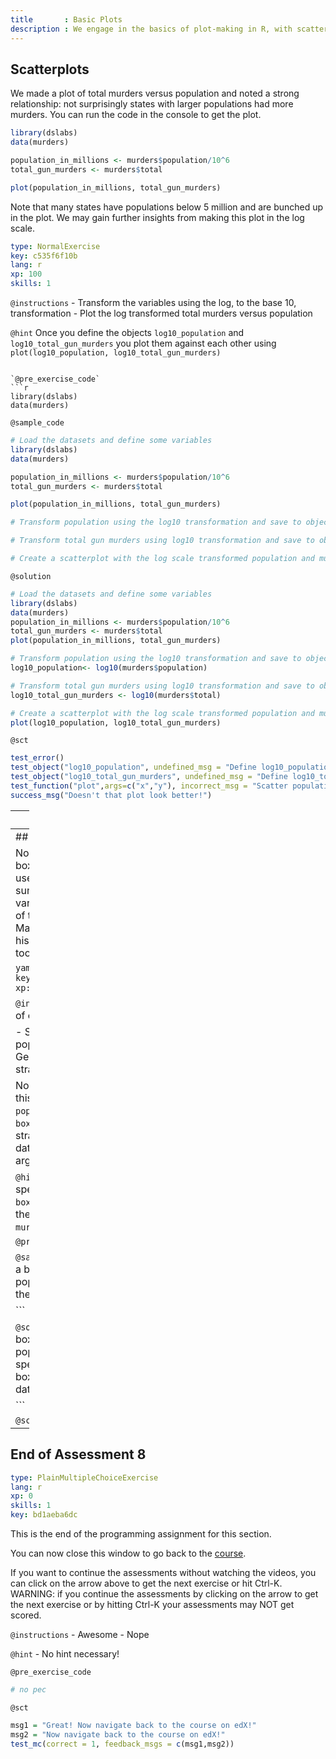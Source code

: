 ```yaml
---
title       : Basic Plots
description : We engage in the basics of plot-making in R, with scatterplots, histograms and box plots.
---
```

## Scatterplots

We made a plot of total murders versus population and noted a strong relationship: not surprisingly states with larger populations had more murders. You can run the code in the console to get the plot.

```r
library(dslabs)
data(murders)

population_in_millions <- murders$population/10^6
total_gun_murders <- murders$total

plot(population_in_millions, total_gun_murders)
```

Note that many states have populations below 5 million and are bunched up in the plot. We may gain further insights from making this plot in the log scale. 

```yaml
type: NormalExercise
key: c535f6f10b
lang: r
xp: 100
skills: 1
```

`@instructions`
- Transform the variables using the log, to the base 10, transformation
- Plot the log transformed total murders versus population

`@hint`
Once you define the objects `log10_population` and `log10_total_gun_murders` you plot them against each other using
`plot(log10_population, log10_total_gun_murders)`

```

`@pre_exercise_code`
```r
library(dslabs)
data(murders)
```

`@sample_code`
```r
# Load the datasets and define some variables
library(dslabs)
data(murders)

population_in_millions <- murders$population/10^6
total_gun_murders <- murders$total

plot(population_in_millions, total_gun_murders)

# Transform population using the log10 transformation and save to object log10_population

# Transform total gun murders using log10 transformation and save to object log10_total_gun_murders

# Create a scatterplot with the log scale transformed population and murders 

```

`@solution`
```r
# Load the datasets and define some variables
library(dslabs)
data(murders)
population_in_millions <- murders$population/10^6
total_gun_murders <- murders$total
plot(population_in_millions, total_gun_murders)

# Transform population using the log10 transformation and save to object log10_population
log10_population<- log10(murders$population)

# Transform total gun murders using log10 transformation and save to object log10_total_gun_murders
log10_total_gun_murders <- log10(murders$total)

# Create a scatterplot with the log scale transformed population and murders 
plot(log10_population, log10_total_gun_murders)

```

`@sct`
```r
test_error()
test_object("log10_population", undefined_msg = "Define log10_population first.", incorrect_msg = "Transform variable using log10. Since we are taking the log do not divide by a million.")
test_object("log10_total_gun_murders", undefined_msg = "Define log10_total_gun_murders first.", incorrect_msg = "Transform variable using log10.")
test_function("plot",args=c("x","y"), incorrect_msg = "Scatter population on murders.")
success_msg("Doesn't that plot look better!")
```

---
## Histograms

Now we are going to make a histogram.

```yaml
type: NormalExercise
key: 6d782c33a3
lang: r
xp: 100
skills: 1
```


`@instructions`
- Compute the population in millions and save it to the object `population_in_millions`
- Create a histogram of the state populations using the function `hist`

`@hint`

`@pre_exercise_code`
```r
library(dslabs)
data(murders)
```

`@sample_code`
```r
# Store the population in millions and save to population_in_millions 
population_in_millions <- murders$population/10^6


# Create a histogram of this variable

```

`@solution`
```r
# Store the population in millions (same as previous question)
population_in_millions <- murders$population/10^6

# Create a histogram of this variable
hist(population_in_millions)

```

`@sct`
```r
test_error()
test_object("population_in_millions", undefined_msg = "Define the population first.", incorrect_msg = "Check code!")
test_function("hist",args=c("x"), incorrect_msg = "Check code again.")
success_msg("We got a histogram! Awesome!")
```

---
## Boxplots

Now we are going to make boxplots. Boxplots are useful when we want a summary of several variables or several strata of the same variables. Making too many histograms can become too cumbersome. 

```yaml
type: NormalExercise
key: 41b5550054
lang: r
xp: 100
skills: 1
```


`@instructions`
In one line of code:

- Stratify the state populations by region.
- Generate boxplots for the strate.

Note that you can achieve this using this `population~region` inside `boxplot` to generate the strata and specify the dataset with the `data` argument.

`@hint`
Make sure you specify the dataset. In the `boxplot` function specify the argument `data = murders`.

`@pre_exercise_code`
```r
library(dslabs)
```

`@sample_code`
```r
# Create a boxplot of state populations by region for the murders dataset

```

`@solution`
```r
# Create a boxplot of state populations by region and specify dataset 
boxplot(population~region, data = murders)

```

`@sct`
```r
test_error()
test_function("boxplot",args=c("formula","data"), incorrect_msg = "Check code. use ~ sign and include dataset.")
success_msg("Great job! Now you've learnt all three basic types of plots in R!")
```
---
## End of Assessment 8

```yaml
type: PlainMultipleChoiceExercise
lang: r
xp: 0
skills: 1
key: bd1aeba6dc
```

This is the end of the programming assignment for this section. 

You can now close this window to go back to the <a href='https://courses.edx.org/courses/course-v1:HarvardX+PH125.1x+2T2017/courseware/79c873ff79ea4680a67d98b169d2f2fc/21a56d47549740af97c3ef1ee0f868a6/2?activate_block_id=block-v1%3AHarvardX%2BPH125.1x%2B2T2017%2Btype%40vertical%2Bblock%40f9b9325c9f1f4f93b6bc8f557d8b0762'>course</a>.

If you want to continue the assessments without watching the videos, you can click on the arrow above to get the next exercise or hit Ctrl-K. WARNING: if you continue the assessments by clicking on the arrow to get the next exercise or by hitting Ctrl-K your assessments may NOT get scored.


`@instructions`
- Awesome
- Nope

`@hint`
- No hint necessary!

`@pre_exercise_code`
```r
# no pec
```

`@sct`
```r
msg1 = "Great! Now navigate back to the course on edX!"
msg2 = "Now navigate back to the course on edX!"
test_mc(correct = 1, feedback_msgs = c(msg1,msg2))
```
